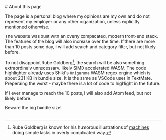       
<div style={{ display: 'flex', justifyContent: 'center', width: '100%' }}>
    # About this page
</div>


The page is a personal blog where my opinions are my own and do not represent my employer or any other organization, unless explicitly mentioned otherwise.

The website was built with an overly complicated, modern
front-end stack. 
The features of the blog will also increase over the time. If there are more than 10 posts some day, I will add search and category filter, but not likely before.

To not disappoint Rube Goldberg[^1], the search will be also something extraordinaly unnecessary, likely SIMD accelerated WASM.
The code highlighter already uses Shiki's `Oniguruma` WASM regex engine which is about 231 KB in bundle size.
It is the same as VSCode uses in TextMate.
Preperaing the worst - maybe there is a lot of code to highlight in the future.

If I ever manage to reach the 10 posts, I will also add Atom feed, but not likely before.

Beware the big bundle size!
<br></br>
    

[^1]: Rube Goldberg is known for his humorous illustrations of [machines](https://en.wikipedia.org/wiki/Rube_Goldberg_machine) doing simple tasks in overly complicated way. 


